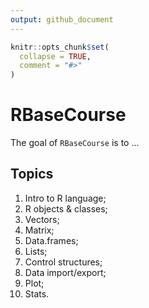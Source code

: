 ```yaml
---
output: github_document
---
```


<!-- README.md is generated from README.Rmd. Please edit that file -->

```r
knitr::opts_chunk$set(
  collapse = TRUE,
  comment = "#>"
)
```

# RBaseCourse

<!-- badges: start -->
<!-- badges: end -->

The goal of `RBaseCourse` is to ...


## Topics

1. Intro to R language;
2. R objects & classes;
3. Vectors;
4. Matrix;
5. Data.frames;
6. Lists;
7. Control structures;
8. Data import/export;
9. Plot;
10. Stats.

